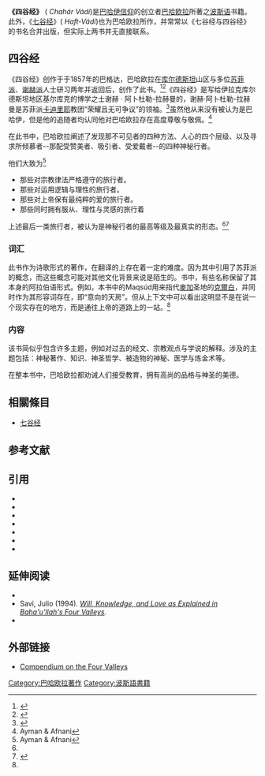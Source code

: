 {{巴哈伊信仰经典}}
'''《四谷经》''' ({{lang-fa|{{big|چهار وادی}}}} ''Chahár Vádí'')是[[巴哈伊信仰|巴哈伊信仰]]的创立者[[巴哈欧拉|巴哈欧拉]]所著之[[波斯语|波斯语]]书籍。此外，《[[七谷经|七谷经]]》({{lang-fa|{{big| هفت وادی}}}} ''Haft-Vádí'')也为巴哈欧拉所作，并常常以《七谷经与四谷经》的书名合并出版，但实际上两书并无直接联系。

==四谷经==

《四谷经》创作于于1857年的巴格达，巴哈欧拉在[[庫爾德斯坦|库尔德斯坦]]山区与多位[[苏菲派|苏菲派]]、[[谢赫派|谢赫派]]人士研习两年并返回后，创作了此书。<ref name="Smith17">{{Harvnb|Smith|2008|p=17}}</ref><ref name="Balyuzi116">{{Harvnb|Balyuzi|2000|p=116}}</ref>《四谷经》是写给伊拉克库尔德斯坦地区基尔库克的博学之士谢赫 · 阿卜杜勒-拉赫曼的，谢赫·阿卜杜勒-拉赫曼是苏菲派[[卡迪里耶|卡迪里耶]]教团“荣耀且无可争议”的领袖。<ref name="GPB">{{harvnb|Effendi|1944|p=122}}</ref>虽然他从来没有被认为是巴哈伊，但是他的追随者均认同他对巴哈欧拉存在高度尊敬与敬佩。<ref name = "Wilmette">Ayman & Afnani</ref>

在此书中，巴哈欧拉阐述了发现那不可见者的四种方法、人心的四个层级、以及寻求所倾慕者--那配受赞美者、吸引者、受爱戴者--的四种神秘行者。

他们大致为<ref name = "Wilmette">Ayman & Afnani</ref>
*那些对宗教律法严格遵守的旅行者。
*那些对运用逻辑与理性的旅行者。
*那些对上帝保有最纯粹的爱的旅行者。
*那些同时拥有服从、理性与灵感的旅行着

上述最后一类旅行者，被认为是神秘行者的最高等级及最真实的形态。<ref name = "Wilmette"/><ref>{{harvnb|Taherzadeh|1976|p=104}}</ref>

===词汇===

此书作为诗歌形式的著作，在翻译的上存在着一定的难度。因为其中引用了苏菲派的概念，而这些概念可能对其他文化背景来说是陌生的。书中，有些名称保留了其本身的阿拉伯语形式。例如，本书中的Maqsúd用来指代[[麥加|麥加]]圣地的[[克爾白|克爾白]]，并同时作为其形容词存在，即“意向的天房”。但从上下文中可以看出这明显不是在说一个现实存在的地方，而是通往上帝的道路上的一站。<ref name = "Wilmette"/>

===内容===
该书简似乎包含许多主题，例如对过去的经文、宗教观点与学说的解释。涉及的主题包括：神秘著作、知识、神圣哲学、被造物的神秘、医学与炼金术等。

在整本书中，巴哈欧拉都劝诫人们接受教育，拥有高尚的品格与神圣的美德。

==相關條目==
*[[七谷经|七谷经]]

==参考文献==
{{Reflist}}

==引用==
*{{cite web |last=Ayman |first=Iraj |last2=Afnani |first2=Muin |title=Four Valleys - Wilmette Institute faculty notes |url=http://bahai-library.com/wilmette_chahar_vadi_notes |accessdate=2009-03-28 |archive-date=2011-10-18 |archive-url=https://web.archive.org/web/20111018142721/http://bahai-library.com/wilmette_chahar_vadi_notes |dead-url=no }}
*{{cite book |author=Baháʼu'lláh |authorlink=Baháʼu'lláh |origyear=1856-63 |year=1991 |title=The Seven Valleys and the Four Valleys |publisher=Baháʼí Publishing Trust |location=Wilmette, Illinois, USA |isbn=0-87743-227-9 |url=http://reference.bahai.org/en/t/b/SVFV/ |accessdate=2009-03-28 |archive-date=2009-03-24 |archive-url=https://web.archive.org/web/20090324020203/http://reference.bahai.org/en/t/b/SVFV/ |dead-url=no }}
* {{Cite book |first=Hasan |last=Balyuzi |authorlink=Hasan Balyuzi |year=2000 |title=Baháʼu'lláh, King of Glory |publisher=George Ronald |location=Oxford, UK |isbn=0-85398-328-3 |ref=harv}}
*{{cite book |first=Shoghi |last=Effendi |authorlink=Shoghi Effendi |year=1944 |title=God Passes By |publisher=Baháʼí Publishing Trust |location=Wilmette, Illinois, USA |isbn=0-87743-020-9 |url=http://reference.bahai.org/en/t/se/GPB/ |accessdate=2009-03-28 |archive-date=2008-05-12 |archive-url=https://web.archive.org/web/20080512041312/http://reference.bahai.org/en/t/se/GPB/ |dead-url=no }}
*{{cite book |author=Hatcher, J.S. |year=1997 |title=The Ocean of His Words: A Reader's Guide to the Art of Baháʼu'lláh |url=https://archive.org/details/oceanofhiswordsr0000hatc |publisher=Baháʼí Publishing Trust |location=Wilmette, Illinois, USA |isbn=0-87743-259-7}}
* {{Cite book |last=Smith |first=Peter |year=2008 |title=An Introduction to the Baha'i Faith |publisher=Cambridge University Press |isbn=978-0-521-86251-6 |location=Cambridge |url=https://books.google.com/?id=z7zdDFTzNr0C |ref=harv}}
*{{citation |last=Taherzadeh |authorlink=Adib Taherzadeh |first=A. |year=1976 |title=The Revelation of Baháʼu'lláh, Volume 1: Baghdad 1853-63 |publisher=George Ronald |place=Oxford, UK |isbn=0-85398-270-8 |url=http://www.peyman.info/cl/Baha'i/Others/ROB/V1/Cover.html |accessdate=2020-07-01 |archive-date=2018-09-12 |archive-url=https://web.archive.org/web/20180912134138/http://www.peyman.info/cl/Baha%27i/Others/ROB/V1/Cover.html |dead-url=no }}

==延伸阅读==
*{{cite book |last=Saiedi |first=Nader |year=2000 |title=Logos and Civilization - Spirit, History, and Order in the Writings of Baháʼu'lláh |section=Chapter 3: Spiritual Journey in the Four Valleys and the Seven Valleys |publisher=University Press of Maryland and Association for Baha'i Studies |location=USA |isbn=1883053609 |ol=8685020M |pages=79–110}}
* Savi, Julio (1994). ''[http://bahai-library.com/savi_will_knowledge_4valleys Will, Knowledge, and Love as Explained in Baha'u'llah's Four Valleys]{{Wayback|url=http://bahai-library.com/savi_will_knowledge_4valleys |date=20100919003840 }}.''
*{{cite book |author=Savi, Julio |year=2008 |title=Towards the Summit of Reality: An introduction to Baháʼu'lláh's Seven Valleys and Four Valleys |publisher=George Ronald |location=Oxford, UK |isbn=978-0-85398-522-8 |url=http://grbooks.com/george-ronald-publisher-books/studies-of-the-bahai-scriptures/towards-the-summit-of-reality-1318590859 |access-date=2020-07-01 |archive-date=2020-07-03 |archive-url=https://web.archive.org/web/20200703042652/http://www.grbooks.com/george-ronald-publisher-books/studies-of-the-bahai-scriptures/towards-the-summit-of-reality-1318590859 |dead-url=yes }}

==外部链接==
*[http://bahai9.com/wiki/Four_Valleys Compendium on the Four Valleys]{{Wayback|url=http://bahai9.com/wiki/Four_Valleys |date=20110527105614 }}

[[Category:巴哈欧拉著作|Category:巴哈欧拉著作]]
[[Category:波斯語書籍|Category:波斯語書籍]]